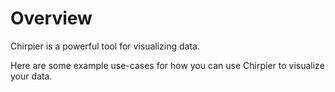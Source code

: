 # Overview

Chirpier is a powerful tool for visualizing data. 

Here are some example use-cases for how you can use Chirpier to visualize your data.

